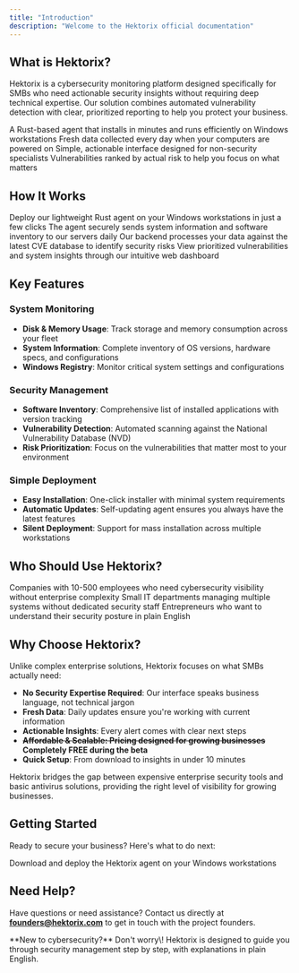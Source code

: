 ```yaml
---
title: "Introduction"
description: "Welcome to the Hektorix official documentation"
---
```


## What is Hektorix?

Hektorix is a cybersecurity monitoring platform designed specifically for SMBs who need actionable security insights without requiring deep technical expertise. Our solution combines automated vulnerability detection with clear, prioritized reporting to help you protect your business.

<CardGroup cols={2}>
  <Card title="Lightweight Agent" icon="download">
    A Rust-based agent that installs in minutes and runs efficiently on Windows workstations
  </Card>
  <Card title="Daily Monitoring" icon="clock">
    Fresh data collected every day when your computers are powered on
  </Card>
  <Card title="Clear Dashboard" icon="chart-line">
    Simple, actionable interface designed for non-security specialists
  </Card>
  <Card title="Smart Prioritization" icon="list-check">
    Vulnerabilities ranked by actual risk to help you focus on what matters
  </Card>
</CardGroup>

## How It Works

<Steps>
  <Step title="Install the Agent">
    Deploy our lightweight Rust agent on your Windows workstations in just a few clicks
  </Step>
  <Step title="Automatic Data Collection">
    The agent securely sends system information and software inventory to our servers daily
  </Step>
  <Step title="Vulnerability Analysis">
    Our backend processes your data against the latest CVE database to identify security risks
  </Step>
  <Step title="Clear Reporting">
    View prioritized vulnerabilities and system insights through our intuitive web dashboard
  </Step>
</Steps>

## Key Features

### System Monitoring

- **Disk & Memory Usage**: Track storage and memory consumption across your fleet
- **System Information**: Complete inventory of OS versions, hardware specs, and configurations
- **Windows Registry**: Monitor critical system settings and configurations

### Security Management

- **Software Inventory**: Comprehensive list of installed applications with version tracking
- **Vulnerability Detection**: Automated scanning against the National Vulnerability Database (NVD)
- **Risk Prioritization**: Focus on the vulnerabilities that matter most to your environment

### Simple Deployment

- **Easy Installation**: One-click installer with minimal system requirements
- **Automatic Updates**: Self-updating agent ensures you always have the latest features
- **Silent Deployment**: Support for mass installation across multiple workstations

## Who Should Use Hektorix?

<CardGroup cols={1}>
  <Card title="Small & Medium Businesses" icon="building">
    Companies with 10-500 employees who need cybersecurity visibility without enterprise complexity
  </Card>
  <Card title="IT Teams with Limited Resources" icon="users">
    Small IT departments managing multiple systems without dedicated security staff
  </Card>
  <Card title="Business Owners" icon="user-tie">
    Entrepreneurs who want to understand their security posture in plain English
  </Card>
</CardGroup>

## Why Choose Hektorix?

Unlike complex enterprise solutions, Hektorix focuses on what SMBs actually need:

- **No Security Expertise Required**: Our interface speaks business language, not technical jargon
- **Fresh Data**: Daily updates ensure you're working with current information
- **Actionable Insights**: Every alert comes with clear next steps
- **~~Affordable & Scalable: Pricing designed for growing businesses~~**
  **Completely FREE during the beta**
- **Quick Setup**: From download to insights in under 10 minutes

<Info>
  Hektorix bridges the gap between expensive enterprise security tools and basic antivirus solutions, providing the right level of visibility for growing businesses.
</Info>

## Getting Started

Ready to secure your business? Here's what to do next:

<CardGroup cols={2}>
  <Card title="Install the Agent" icon="download" href="/quickstart">
    Download and deploy the Hektorix agent on your Windows workstations
  </Card>
</CardGroup>

## Need Help?

Have questions or need assistance? Contact us directly at [**founders@hektorix.com**](mailto:founder@hektorix.com) to get in touch with the project founders.

<Tip>
  **New to cybersecurity?** Don't worry\! Hektorix is designed to guide you through security management step by step, with explanations in plain English.
</Tip>